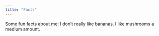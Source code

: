 ```yaml
---
title: "Facts"
---
```


Some fun facts about me: I don't really like bananas. I like mushrooms a medium amount.